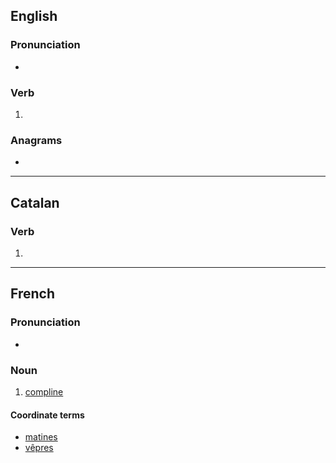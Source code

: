 ==English==

===Pronunciation===
* {{IPA|/kəmˈplaɪz/|lang=en}}

===Verb===
{{head|en|verb form}}

# {{en-third-person singular of|comply}}

===Anagrams===
* {{anagrams|en|clipsome|compiles|polemics|simploce}}

----

==Catalan==

===Verb===
{{head|ca|verb form}}

# {{ca-verb form of|p=2|n=sg|t=impf|m=ind|complir}}

----

==French==

===Pronunciation===
* {{IPA|/kɔ̃.pli/|lang=fr}}

===Noun===
{{fr-noun|f-p}}

# {{lb|fr|Christianity}} [[compline]]

====Coordinate terms====
* [[matines]]
* [[vêpres]]